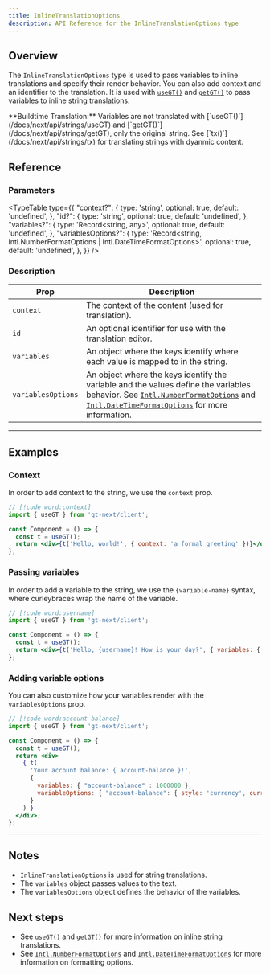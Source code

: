 ```yaml
---
title: InlineTranslationOptions
description: API Reference for the InlineTranslationOptions type
---
```


## Overview

The `InlineTranslationOptions` type is used to pass variables to inline translations and specify their render behavior.
You can also add context and an identifier to the translation.
It is used with [`useGT()`](/docs/next/api/strings/useGT) and [`getGT()`](/docs/next/api/strings/getGT) to pass variables to inline string translations.

<Callout>
  **Buildtime Translation:**
  Variables are not translated with [`useGT()`](/docs/next/api/strings/useGT) and [`getGT()`](/docs/next/api/strings/getGT), only the original string.
  See [`tx()`](/docs/next/api/strings/tx) for translating strings with dyanmic content.
</Callout>

## Reference

### Parameters

<TypeTable
  type={{
    "context?": {
        type: 'string',
        optional: true,
        default: 'undefined',
    },
    "id?": {
        type: 'string',
        optional: true,
        default: 'undefined',
    },
    "variables?": {
        type: 'Record<string, any>',
        optional: true,
        default: 'undefined',
    },
    "variablesOptions?": {
        type: 'Record<string, Intl.NumberFormatOptions | Intl.DateTimeFormatOptions>',
        optional: true,
        default: 'undefined',
    },
  }}
/>

### Description

| Prop | Description |
| ---- | ----------- |
| `context` | The context of the content (used for translation). |
| `id` | An optional identifier for use with the translation editor. |
| `variables` | An object where the keys identify where each value is mapped to in the string.|
| `variablesOptions` | An object where the keys identify the variable and the values define the variables behavior. See [`Intl.NumberFormatOptions`](https://developer.mozilla.org/en-US/docs/Web/JavaScript/Reference/Global_Objects/Intl/NumberFormat) and [`Intl.DateTimeFormatOptions`](https://developer.mozilla.org/en-US/docs/Web/JavaScript/Reference/Global_Objects/Intl/DateTimeFormat) for more information. |

---

## Examples

### Context

In order to add context to the string, we use the `context` prop.

```jsx title="Component.tsx"
// [!code word:context]
import { useGT } from 'gt-next/client';

const Component = () => {
  const t = useGT();
  return <div>{t('Hello, world!', { context: 'a formal greeting' })}</div>;
};
```


### Passing variables
In order to add a variable to the string, we use the `{variable-name}` syntax, where curleybraces wrap the name of the variable.

```jsx title="Component.tsx"
// [!code word:username]
import { useGT } from 'gt-next/client';

const Component = () => {
  const t = useGT();
  return <div>{t('Hello, {username}! How is your day?', { variables: { 'username' : 'Brian123' } })}</div>;
};
```

### Adding variable options

You can also customize how your variables render with the `variablesOptions` prop.
```jsx title="Component.tsx"
// [!code word:account-balance]
import { useGT } from 'gt-next/client';

const Component = () => {
  const t = useGT();
  return <div>
    { t(
      'Your account balance: { account-balance }!',
      {
        variables: { "account-balance" : 1000000 },
        variableOptions: { "account-balance": { style: 'currency', currency: 'USD' } }
      }
    ) }
  </div>;
};
```


---

## Notes
 * `InlineTranslationOptions` is used for string translations.
 * The `variables` object passes values to the text.
 * The `variablesOptions` object defines the behavior of the variables.


## Next steps
 * See [`useGT()`](/docs/next/api/strings/useGT) and [`getGT()`](/docs/next/api/strings/getGT) for more information on inline string translations.
 * See [`Intl.NumberFormatOptions`](https://developer.mozilla.org/en-US/docs/Web/JavaScript/Reference/Global_Objects/Intl/NumberFormat) and [`Intl.DateTimeFormatOptions`](https://developer.mozilla.org/en-US/docs/Web/JavaScript/Reference/Global_Objects/Intl/DateTimeFormat) for more information on formatting options.
